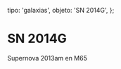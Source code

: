 
  tipo: 'galaxias',
  objeto: 'SN 2014G',
};

# SN 2014G

<Imagen
  src="registro/sn2014-g_20130402_m65-3-600s-2abril-2013.jpg"
  fecha="20130402"
/>

Supernova 2013am en M65